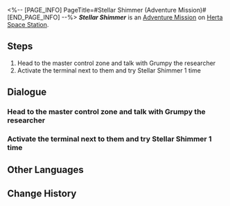 <%-- [PAGE_INFO]
PageTitle=#Stellar Shimmer (Adventure Mission)#
[END_PAGE_INFO] --%>
{{Stub|Dialogue.}}
{{Mission Infobox
|id            = 8023201
|title         = Stellar Shimmer
|image         = <!--Mission Stellar Shimmer (Adventure Mission).png-->
|type          = Adventure
|event_name    = 
|chapter       = 
|requirements  = Reach [[Trailblaze Level]] 21
|summary       = <!--official mission summary from Fate's Atlas-->
|characters    = Trailblazer
|startLocation = [[Herta Space Station]] - [[Master Control Zone]]
|world         = Herta Space Station
|area          = Master Control Zone
|prev          = 
|next          = 
|rewards       = Credit*5,000
}}
'''''Stellar Shimmer''''' is an [[Adventure Mission]] on [[Herta Space Station]].

==Steps==
# Head to the master control zone and talk with Grumpy the researcher
# Activate the terminal next to them and try Stellar Shimmer 1 time

<!--
==Gameplay Notes==

--><!--
==Trial Character==

-->
==Dialogue==
{{Stub Dialogue}}
===Head to the master control zone and talk with Grumpy the researcher===
{{Mission Description|type=adventure|location=Master Control Zone|Grumpy, a researcher from the space station, is looking for you with her partner. Looks like she's met some sort of bottleneck during her research.<br />Though, you don't understand why all the researchers are coming to you for their research...}}
{{Dialogue Start}}
:{{tx}}
{{Dialogue End}}

===Activate the terminal next to them and try Stellar Shimmer 1 time===
{{Mission Description|type=adventure|location=Master Control Zone|update|Grumpy and Metauna are having quite a headache with testing their data, and you decide to help after their repeated entreaties.<br />You don't know much about scientific research, but you're a pro at physical exercise.}}
{{Dialogue Start}}
:{{tx}}
{{Dialogue End}}

==Other Languages==
{{Other Languages
|en   = Stellar Shimmer
|zhs  = 星芒烁变
|zht  = 星芒爍變
|ja   = スターライト・フラッシュ
|ko   = 반짝이는 스타라이트
|es   = Centelleo estelar
|fr   = Éclat stellaire
|ru   = Звёздное сияние
|th   = เปลวแสงประกายดาว
|vi   = Ánh Sao Lấp Lánh
|de   = Stellarer Schimmer
|id   = Gemerlap Cahaya Bintang
|pt   = Brilho Estelar
}}

==Change History==
{{Change History|2.3}}
